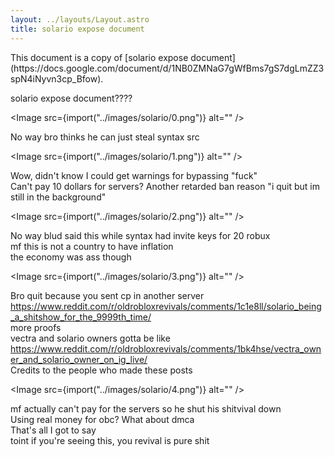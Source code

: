 ```yaml
---
layout: ../layouts/Layout.astro
title: solario expose document
---
```



<div class="notification">
	This document is a copy of [solario expose
	document](https://docs.google.com/document/d/1NB0ZMNaG7gWfBms7gS7dgLmZZ3spN4iNyvn3cp_Bfow).
</div>

solario expose document????

<Image src={import("../images/solario/0.png")} alt="" />

No way bro thinks he can just steal syntax src

<Image src={import("../images/solario/1.png")} alt="" />

Wow, didn't know I could get warnings for bypassing "fuck"  
Can't pay 10 dollars for servers? Another retarded ban reason "i quit but im still in the background"

<Image src={import("../images/solario/2.png")} alt="" />

No way blud said this while syntax had invite keys for 20 robux  
mf this is not a country to have inflation  
the economy was ass though

<Image src={import("../images/solario/3.png")} alt="" />

Bro quit because you sent cp in another server https://www.reddit.com/r/oldrobloxrevivals/comments/1c1e8ll/solario_being_a_shitshow_for_the_9999th_time/  
more proofs  
vectra and solario owners gotta be like https://www.reddit.com/r/oldrobloxrevivals/comments/1bk4hse/vectra_owner_and_solario_owner_on_ig_live/  
Credits to the people who made these posts

<Image src={import("../images/solario/4.png")} alt="" />

mf actually can't pay for the servers so he shut his shitvival down  
Using real money for obc? What about dmca  
That's all I got to say  
toint if you're seeing this, you revival is pure shit
